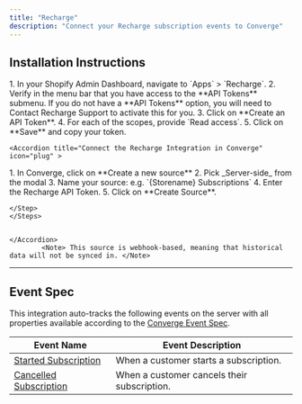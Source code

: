 ```yaml
---
title: "Recharge"
description: "Connect your Recharge subscription events to Converge"
---
```


## Installation Instructions

<AccordionGroup>
    <Accordion title="Create a Recharge API Token" icon="key">
    <Steps>
       <Step title="Navigate to the Recharge Admin Dashboard">
        1. In your Shopify Admin Dashboard, navigate to `Apps` > `Recharge`.
        2. Verify in the menu bar that you have access to the **API Tokens** submenu.
        <Note>If you do not have a **API Tokens** option, you will need to Contact Recharge Support to activate this for you. </Note>
    </Step>
    <Step title="Create your token">
        3. Click on **Create an API Token**.
        4. For each of the scopes, provide `Read access`.
        5. Click on **Save** and copy your token.
    </Step>

</Steps>
   </Accordion >

    <Accordion title="Connect the Recharge Integration in Converge" icon="plug" >

  <Steps>
    <Step title="Create a new Server-side source in Converge">
      1. In Converge, click on **Create a new source**
        2. Pick _Server-side_ from the modal
        3. Name your source: e.g. `{Storename} Subscriptions`
    </Step>
    <Step title="Connect the Source">
        4. Enter the Recharge API Token.
        5. Click on **Create Source**.

    </Step>
    </Steps>


    </Accordion> 
            <Note> This source is webhook-based, meaning that historical data will not be synced in. </Note>

   </AccordionGroup>


---

## Event Spec

This integration auto-tracks the following events on the server with all properties available according to the [Converge Event Spec](../converge-event-spec).

| Event Name                       | Event Description                |
| -------------------------------- | -------------------------------- |
| [Started Subscription](../converge-spec#started-subscription) | When a customer starts a subscription. |
| [Cancelled Subscription](../converge-spec#cancelled-subscription) | When a customer cancels their subscription. |

[//]: # "TODO: The RecurringSubscriptionPayment event and Skipped Subscription should be included"